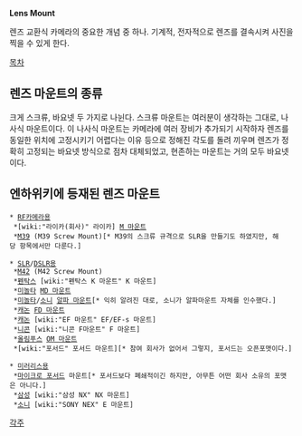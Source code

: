 '''Lens Mount'''

렌즈 교환식 카메라의 중요한 개념 중 하나.
기계적, 전자적으로 렌즈를 결속시켜 사진을 찍을 수 있게 한다.

[[목차]]

== 렌즈 마운트의 종류 ==

크게 스크류, 바요넷 두 가지로 나뉜다.
스크류 마운트는 여러분이 생각하는 그대로, 나사식 마운트이다.
이 나사식 마운트는 카메라에 여러 장비가 추가되기 시작하자 렌즈를 동일한 위치에 고정시키기 어렵다는 이유 등으로 정해진 각도를 돌려 끼우며 렌즈가 정확히 고정되는 바요넷 방식으로 점차 대체되었고, 현존하는 마운트는 거의 모두 바요넷이다.

== 엔하위키에 등재된 렌즈 마운트 ==

 * [[RF카메라]]용
  *[wiki:"라이카(회사)" 라이카] [[M 마운트]]
  *[[M39]] (M39 Screw Mount)[* M39의 스크류 규격으로 SLR을 만들기도 하였지만, 해당 항목에서만 다룬다.]

 * [[SLR]]/[[DSLR]]용
  *[[M42]] (M42 Screw Mount)
  *[[펜탁스]] [wiki:"펜탁스 K 마운트" K 마운트]
  *[[미놀타]] [[MD 마운트]]
  *[[미놀타]]/[[소니]] [[알파 마운트]][* 익히 알려진 대로, 소니가 알파마운트 자체를 인수했다.]
  *[[캐논]] [[FD 마운트]]
  *[[캐논]] [wiki:"EF 마운트" EF/EF-s 마운트]
  *[[니콘]] [wiki:"니콘 F마운트" F 마운트]
  *[[올림푸스]] [[OM 마운트]]
  *[wiki:"포서드" 포서드 마운트][* 참여 회사가 없어서 그렇지, 포서드는 오픈포맷이다.]

 * [[미러리스]]용
  *[[마이크로 포서드]] 마운트[* 포서드보다 폐쇄적이긴 하지만, 아무튼 어떤 회사 소유의 포맷은 아니다.]
  *[[삼성]] [wiki:"삼성 NX" NX 마운트]
  *[[소니]] [wiki:"SONY NEX" E 마운트]

[[각주]]

